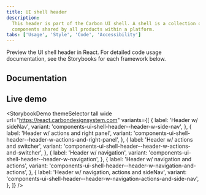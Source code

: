 ```yaml
---
title: UI shell header
description:
  This header is part of the Carbon UI shell. A shell is a collection of
  components shared by all products within a platform.
tabs: ['Usage', 'Style', 'Code', 'Accessibility']
---
```


<PageDescription>

Preview the UI shell header in React. For detailed code usage documentation, see
the Storybooks for each framework below.

</PageDescription>

## Documentation

<Row className="resource-card-group">
<Column colLg={4} colMd={4} noGutterSm>
 <ResourceCard
    subTitle="React"
    href="https://react.carbondesignsystem.com/?path=/story/components-ui-shell-header--header-w-navigation"
    >

<MdxIcon name="react" />

  </ResourceCard>
</Column>
<Column colLg={4} colMd={4} noGutterSm>
  <ResourceCard
      subTitle="Web Components"
      href="https://web-components.carbondesignsystem.com/?path=/story/components-ui-shell--header"
      >

<MdxIcon name="webcomponents" />

  </ResourceCard>
</Column>
<Column colLg={4} colMd={4} noGutterSm>
  <ResourceCard
      subTitle="Angular (Community)"
      href="https://angular.carbondesignsystem.com/?path=/story/components-ui-shell--header"
      >

<MdxIcon name="angular" />

  </ResourceCard>
</Column>
<Column colLg={4} colMd={4} noGutterSm>
  <ResourceCard
      subTitle="Vue (Community)"
      href="https://vue.carbondesignsystem.com/?path=/story/components-cvuishell-header--header-base"
      >

<MdxIcon name="vue" />

  </ResourceCard>
</Column>
</Row>

## Live demo

<StorybookDemo
  themeSelector
  tall
  wide
  url="https://react.carbondesignsystem.com"
  variants={[
    {
      label: 'Header w/ sideNav',
      variant: 'components-ui-shell-header--header-w-side-nav',
    },
    {
      label: 'Header w/ actions and right panel',
      variant: 'components-ui-shell-header--header-w-actions-and-right-panel',
    },
    {
      label: 'Header w/ actions and switcher',
      variant: 'components-ui-shell-header--header-w-actions-and-switcher',
    },
    {
      label: 'Header w/ navigation',
      variant: 'components-ui-shell-header--header-w-navigation',
    },
    {
      label: 'Header w/ navigation and actions',
      variant: 'components-ui-shell-header--header-w-navigation-and-actions',
    },
    {
      label: 'Header w/ navigation, actions and sideNav',
      variant:
        'components-ui-shell-header--header-w-navigation-actions-and-side-nav',
    },
  ]}
/>
